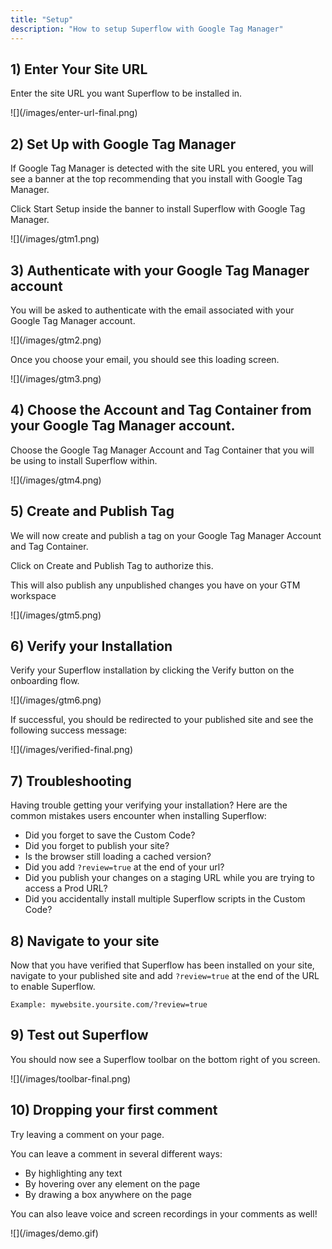 ```yaml
---
title: "Setup"
description: "How to setup Superflow with Google Tag Manager"
---
```


## 1) Enter Your Site URL

Enter the site URL you want Superflow to be installed in.

<Frame>
![](/images/enter-url-final.png)
</Frame>


## 2) Set Up with Google Tag Manager

If Google Tag Manager is detected with the site URL you entered, you will see a banner at the top recommending that you install with Google Tag Manager.

Click Start Setup inside the banner to install Superflow with Google Tag Manager.

<Frame>
![](/images/gtm1.png)
</Frame>

## 3) Authenticate with your Google Tag Manager account

You will be asked to authenticate with the email associated with your Google Tag Manager account.

<Frame>
![](/images/gtm2.png)
</Frame>

Once you choose your email, you should see this loading screen.

<Frame>
![](/images/gtm3.png)
</Frame>

## 4) Choose the Account and Tag Container from your Google Tag Manager account.

Choose the Google Tag Manager Account and Tag Container that you will be using to install Superflow within.

<Frame>
![](/images/gtm4.png)
</Frame>


## 5) Create and Publish Tag

We will now create and publish a tag on your Google Tag Manager Account and Tag Container.

Click on Create and Publish Tag to authorize this.

<Info>This will also publish any unpublished changes you have on your GTM workspace</Info>


<Frame>
![](/images/gtm5.png)
</Frame>



## 6) Verify your Installation

Verify your Superflow installation by clicking the Verify button on the onboarding flow.

<Frame>
![](/images/gtm6.png)
</Frame>

If successful, you should be redirected to your published site and see the following success message:

<Frame>
![](/images/verified-final.png)
</Frame>

## 7) Troubleshooting

Having trouble getting your verifying your installation? Here are the common mistakes users encounter when installing Superflow:

 - Did you forget to save the Custom Code?
 - Did you forget to publish your site?
 - Is the browser still loading a cached version?
 - Did you add `?review=true` at the end of your url?
 - Did you publish your changes on a staging URL while you are trying to access a Prod URL?
 - Did you accidentally install multiple Superflow scripts in the Custom Code?


## 8) Navigate to your site 

Now that you have verified that Superflow has been installed on your site, navigate to your published site and add `?review=true` at the end of the URL to enable Superflow. 

`Example: mywebsite.yoursite.com/?review=true`


## 9) Test out Superflow

You should now see a Superflow toolbar on the bottom right of you screen.

<Frame>
![](/images/toolbar-final.png)
</Frame>




## 10) Dropping your first comment
Try leaving a comment on your page.

You can leave a comment in several different ways:
- By highlighting any text
- By hovering over any element on the page
- By drawing a box anywhere on the page

You can also leave voice and screen recordings in your comments as well!

<Frame>
![](/images/demo.gif)
</Frame>

